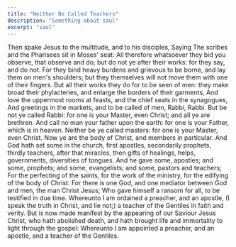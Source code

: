 ```yaml
---
title: "Neither Be Called Teachers"
description: "Something about saul"
excerpt: "saul"
---
```


<Verse book="Matthew" verse="23:1-10" version="KJV">
Then spake Jesus to the multitude, and to his disciples, Saying The scribes and the Pharisees sit in Moses' seat: All therefore whatsoever they bid you observe, that observe and do; but do not ye after their works: for they say, and do not. For they bind heavy burdens and grievous to be borne, and lay them on men's shoulders; but they themselves will not move them with one of their fingers. But all their works they do for to be seen of men: they make broad their phylacteries, and enlarge the borders of their garments, And love the uppermost rooms at feasts, and the chief seats in the synagogues, And greetings in the markets, and to be called of men, Rabbi, Rabbi. But be not ye called Rabbi: for one is your Master, even Christ; and all ye are brethren. And call no man your father upon the earth: for one is your Father, which is in heaven. Neither be ye called masters: for one is your Master, even Christ.
</Verse>

<Verse book="1 Corinthians" verse="12:27-28" version="KJV">
Now ye are the body of Christ, and members in particular. And God hath set some in the church, first apostles, secondarily prophets, thirdly teachers, after that miracles, then gifts of healings, helps, governments, diversities of tongues.
</Verse>


<Verse book="Ephesians" verse="4:11-12" version="KJV">
And he gave some, apostles; and some, prophets; and some, evangelists; and some, pastors and teachers; For the perfecting of the saints, for the work of the ministry, for the edifying of the body of Christ:
</Verse>


<Verse book="1 Timothy" verse="2:5-7" version="KJV">
For there is one God, and one mediator between God and men, the man Christ Jesus; Who gave himself a ransom for all, to be testified in due time. Whereunto I am ordained a preacher, and an apostle, (I speak the truth in Christ, and lie not;) a teacher of the Gentiles in faith and verity.
</Verse>

<Verse book="2 Timothy" verse="1:10-11" version="KJV">
But is now made manifest by the appearing of our Saviour Jesus Christ, who hath abolished death, and hath brought life and immortality to light through the gospel: Whereunto I am appointed a preacher, and an apostle, and a teacher of the Gentiles.
</Verse>
